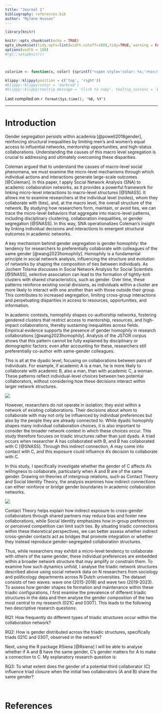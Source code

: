 ```yaml
---
title: "Journal 1"
bibliography: references.bib
author: "Mylène Husson"
---
```


```r
library(knitr)

knitr::opts_chunk$set(echo = TRUE)
opts_chunk$set(tidy.opts=list(width.cutoff=100),tidy=TRUE, warning = FALSE, message = FALSE,comment = "#>", cache=TRUE, class.source=c("test"), class.output=c("test2"))
options(width = 100)
#rgl::setupKnitr()



colorize <- function(x, color) {sprintf("<span style='color: %s;'>%s</span>", color, x) }

```

```r
klippy::klippy(position = c('top', 'right'))
#klippy::klippy(color = 'darkred')
#klippy::klippy(tooltip_message = 'Click to copy', tooltip_success = 'Done')
```

Last compiled on `r format(Sys.time(), '%B, %Y')`
<br>

------------------------------------------------------------------------

# Introduction

Gender segregation persists within academia [@powell2018gender], reinforcing structural inequalities by limiting men’s and women’s equal access to influential networks, mentorship opportunities, and high-status collaborations. Understanding the causes of this macro level segregation is crucial to addressing and ultimately overcoming these disparities.

Coleman argued that to understand the causes of macro-level social phenomena, we must examine the micro-level mechanisms through which individual actions and interactions generate large-scale outcomes [@Coleman]. In this paper, I apply Social Network Analysis (SNA) to academic collaboration networks, as it provides a powerful framework for linking micro-level interactions to macro-level structures [@SNASS]. It allows me to examine researchers at the individual level (nodes), whom they collaborate with (ties), and, at the macro level, the overall structure of the network. By studying how researchers form, maintain, or avoid ties, we can trace the micro-level behaviors that aggregate into macro-level patterns, including disciplinary clustering, collaboration inequalities, or gender segregation [@SNASS]. In this way, SNA operationalizes Coleman’s insight by linking individual decisions and interactions to emergent structural outcomes in academic networks.

A key mechanism behind gender segregation is gender homophily: the tendency for researchers to preferentially collaborate with colleagues of the same gender [@wang2023homophily]. Homophily is a fundamental principle in social network analysis, influencing the structure and evolution of networks by shaping the composition of ties between individuals. As Jochem Tolsma discusses in Social Network Analysis for Social Scientists [@SNASS], selective association can lead to the formation of tightly-knit clusters with shared characteristics, such as gender. Over time, these patterns reinforce existing social divisions, as individuals within a cluster are more likely to interact with one another than with those outside their group. This contributes to increased segregation, limiting cross-group interactions and perpetuating disparities in access to resources, opportunities, and information.

In academic contexts, homophily shapes co-authorship networks, fostering gendered clusters that restrict access to mentorship, resources, and high-impact collaborations, thereby sustaining inequalities across fields. Empirical evidence supports the presence of gender homophily in research collaborations [@wang2023homophily]. Analysis of the JSTOR corpus shows that this pattern cannot be fully explained by disciplinary or demographic factors; even after accounting for these, researchers still preferentially co-author with same-gender colleagues. 

This is all at the dyadic level, focusing on collaborations between pairs of individuals. For example, if academic A is a man, he is more likely to collaborate with academic B, also a man, than with academic C, a woman. These patterns reflect individual-level choices between two potential collaborators, without considering how these decisions interact within larger network structures.

![](images/diadic2.png)

However, researchers do not operate in isolation; they exist within a network of existing collaborations. Their decisions about whom to collaborate with may not only be influenced by individual preferences but also by the people they are already connected to. While dyadic homophily shapes many individual collaboration choices, it is also important to consider the broader network context in which these choices occur. This study therefore focuses on triadic structures rather than just dyads. A triad occurs when researcher A has collaborated with B, and B has collaborated with C [@SNASS]. Through this indirect connection, A may come into contact with C, and this exposure could influence A’s decision to collaborate with C. 

In this study, I specifically investigate whether the gender of C affects A’s willingness to collaborate, particularly when A and B are of the same gender. Drawing on theories of intergroup relations, such as Contact Theory and Social Identity Theory, the analysis examines how indirect connections can either reinforce or bridge gender boundaries in academic collaboration networks.

![](images/triadic2.png)

Contact Theory helps explain how indirect exposure to cross-gender collaborators through shared partners may reduce bias and foster new collaborations, while Social Identity emphasizes how in-group preferences or perceived competition can limit such ties. By situating triadic connections within these theoretical perspectives, we can better assess whether indirect cross-gender contacts act as bridges that promote integration or whether they instead reproduce gender-segregated collaboration structures.

Thus, while researchers may exhibit a micro-level tendency to collaborate with others of the same gender, these individual preferences are embedded within a broader network structure that may amplify or constrain them. To examine how such dynamics unfold, I analyse the triadic network structures described above using social network data on N researchers from sociology and politicology departments across N Dutch universities. The dataset consists of two waves: wave one  (2015-2018) and wave two (2019-2023). To assess how gender shapes tie formation and maintenance within these triadic configurations, I first examine the prevalence of different triadic structures in the data and then analyse the gender composition of the two most central to my research (021C and 030T). This leads to the following two descriptive research questions:

RQ1: How frequently do different types of triadic structures occur within the collaboration network?

RQ2: How is gender distributed across the triadic structures, specifically triads 021C and 030T, observed in the network?

Next, using the R package RSiena [@Rsiena] I will be able to analyse whether if A and B have the same gender, C’s gender matters for A to make a connection to C. My explanatory research question is:

RQ3: To what extent does the gender of a potential third collaborator (C) influence triad closure when the initial two collaborators (A and B) share the same gender?


<br>

# References

